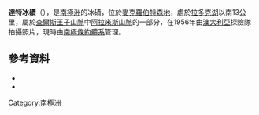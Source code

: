 {{Coord|70|54|S|68|0|E|source:GNIS|display=title}}

'''達特冰磧'''（{{lang-en|Dart Moraine}}），是[[南極洲|南極洲]]的冰磧，位於[[麥克羅伯特森地|麥克羅伯特森地]]，處於[[拉多克湖|拉多克湖]]以南13公里，屬於[[查爾斯王子山脈|查爾斯王子山脈]]中[[阿拉米斯山脈|阿拉米斯山脈]]的一部分，在1956年由[[澳大利亞|澳大利亞]]探險隊拍攝照片，現時由[[南極條約體系|南極條約體系]]管理。

==參考資料==
*{{cite gnis | type = antarid | id = 3530| name = Dart Moraine| accessdate = 2011-12-21}}
*{{usgs-gazetteer|id=3530}}

{{Antarctica-geo-stub}}
[[Category:南極洲|Category:南極洲]]